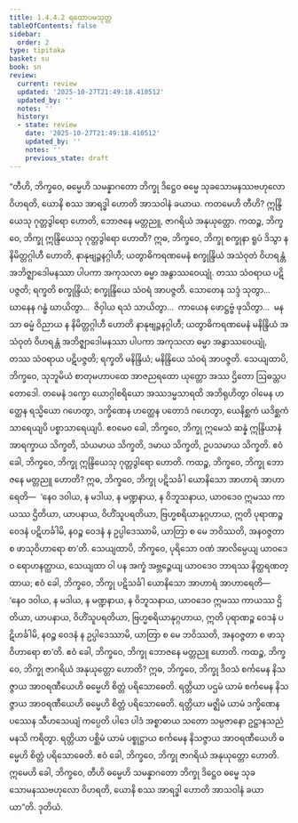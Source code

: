 ```yaml
---
title: 1.4.4.2 ရထောပမသုတ္တ
tableOfContents: false
sidebar:
  order: 2
type: tipitaka
basket: su
book: sn
review:
  current: review
  updated: '2025-10-27T21:49:18.410512'
  updated_by: ''
  notes: ''
  history:
  - state: review
    date: '2025-10-27T21:49:18.410512'
    updated_by: ''
    notes: ''
    previous_state: draft
---
```



<ReviewStatus review={frontmatter.review} showDetails={true} />

<HypothesisAnnotation frontmatter={frontmatter} />

<DynamicBreadcrumb />

<Division number="239" book="sn" e="ch" v="18" p="315">

<Paragraph number="1018" book="sn">
“တီဟိ, ဘိက္ခဝေ, ဓမ္မေဟိ သမန္နာဂတော ဘိက္ခု ဒိဋ္ဌေဝ ဓမ္မေ သုခသောမနဿဗဟုလော ဝိဟရတိ, ယောနိ စဿ အာရဒ္ဓါ ဟောတိ အာသဝါနံ ခယာယ. ကတမေဟိ တီဟိ? ဣန္ဒြိယေသု ဂုတ္တဒွါရော ဟောတိ, ဘောဇနေ မတ္တညူ, ဇာဂရိယံ အနုယုတ္တော.
</Paragraph>

<Paragraph number="1019" book="sn">
ကထဉ္စ, ဘိက္ခဝေ, ဘိက္ခု ဣန္ဒြိယေသု ဂုတ္တဒွါရော ဟောတိ? ဣဓ, ဘိက္ခဝေ, ဘိက္ခု စက္ခုနာ ရူပံ ဒိသွာ န နိမိတ္တဂ္ဂါဟီ ဟောတိ, နာနုဗျဉ္ဇနဂ္ဂါဟီ; ယတွာဓိကရဏမေနံ စက္ခုန္ဒြိယံ အသံဝုတံ ဝိဟရန္တံ အဘိဇ္ဈာဒေါမနဿာ ပါပကာ အကုသလာ ဓမ္မာ အနွာဿဝေယျုံ. တဿ သံဝရာယ ပဋိပဇ္ဇတိ; ရက္ခတိ စက္ခုန္ဒြိယံ; စက္ခုန္ဒြိယေ သံဝရံ အာပဇ္ဇတိ. သောတေန သဒ္ဒံ သုတွာ…  ဃာနေန ဂန္ဓံ ဃာယိတွာ…  ဇိဝှါယ ရသံ သာယိတွာ…  ကာယေန ဖောဋ္ဌဗ္ဗံ ဖုသိတွာ…  မနသာ ဓမ္မံ ဝိညာယ န နိမိတ္တဂ္ဂါဟီ ဟောတိ နာနုဗျဉ္ဇနဂ္ဂါဟီ; ယတွာဓိကရဏမေနံ မနိန္ဒြိယံ အသံဝုတံ ဝိဟရန္တံ အဘိဇ္ဈာဒေါမနဿာ ပါပကာ အကုသလာ ဓမ္မာ အနွာဿဝေယျုံ, တဿ သံဝရာယ ပဋိပဇ္ဇတိ; ရက္ခတိ မနိန္ဒြိယံ; မနိန္ဒြိယေ သံဝရံ အာပဇ္ဇတိ. သေယျထာပိ, ဘိက္ခဝေ, သုဘူမိယံ စာတုမဟာပထေ အာဇညရထော ယုတ္တော အဿ ဌိတော ဩဓသ္တပတောဒေါ. တမေနံ ဒက္ခော ယောဂ္ဂါစရိယော အဿဒမ္မသာရထိ အဘိရုဟိတွာ ဝါမေန ဟတ္ထေန ရသ္မိယော ဂဟေတွာ, ဒက္ခိဏေန ဟတ္ထေန ပတောဒံ ဂဟေတွာ, ယေနိစ္ဆကံ ယဒိစ္ဆကံ သာရေယျပိ ပစ္စာသာရေယျပိ. ဧဝမေဝ ခေါ, ဘိက္ခဝေ, ဘိက္ခု ဣမေသံ ဆန္နံ ဣန္ဒြိယာနံ အာရက္ခာယ သိက္ခတိ, သံယမာယ သိက္ခတိ, ဒမာယ သိက္ခတိ, ဥပသမာယ သိက္ခတိ. ဧဝံ ခေါ, ဘိက္ခဝေ, ဘိက္ခု ဣန္ဒြိယေသု ဂုတ္တဒွါရော ဟောတိ.
</Paragraph>

<Paragraph number="1020" book="sn">
ကထဉ္စ, ဘိက္ခဝေ, ဘိက္ခု ဘောဇနေ မတ္တညူ ဟောတိ? ဣဓ, ဘိက္ခဝေ, ဘိက္ခု ပဋိသင်္ခါ ယောနိသော အာဟာရံ အာဟာရေတိ—  ‘နေဝ ဒဝါယ, န မဒါယ, န မဏ္ဍနာယ, န ဝိဘူသနာယ, ယာဝဒေဝ ဣမဿ ကာယဿ ဌိတိယာ, ယာပနာယ, ဝိဟိံသူပရတိယာ, ဗြဟ္မစရိယာနုဂ္ဂဟာယ, ဣတိ ပုရာဏဉ္စ ဝေဒနံ ပဋိဟင်္ခါမိ, နဝဉ္စ ဝေဒနံ န ဥပ္ပါဒေဿာမိ, ယာတြာ စ မေ ဘဝိဿတိ, အနဝဇ္ဇတာ စ ဖာသုဝိဟာရော စာ’တိ. သေယျထာပိ, ဘိက္ခဝေ, ပုရိသော ဝဏံ အာလိမ္ပေယျ ယာဝဒေဝ ရောဟနတ္ထာယ, သေယျထာ ဝါ ပန အက္ခံ အဗ္ဘဉ္ဇေယျ ယာဝဒေဝ ဘာရဿ နိတ္ထရဏတ္ထာယ; ဧဝံ ခေါ, ဘိက္ခဝေ, ဘိက္ခု ပဋိသင်္ခါ ယောနိသော အာဟာရံ အာဟာရေတိ—  ‘နေဝ ဒဝါယ, န မဒါယ, န မဏ္ဍနာယ, န ဝိဘူသနာယ, ယာဝဒေဝ ဣမဿ ကာယဿ ဌိတိယာ, ယာပနာယ, ဝိဟိံသူပရတိယာ, ဗြဟ္မစရိယာနုဂ္ဂဟာယ, ဣတိ ပုရာဏဉ္စ ဝေဒနံ ပဋိဟင်္ခါမိ, နဝဉ္စ ဝေဒနံ န ဥပ္ပါဒေဿာမိ, ယာတြာ စ မေ ဘဝိဿတိ, အနဝဇ္ဇတာ စ ဖာသုဝိဟာရော စာ’တိ. ဧဝံ ခေါ, ဘိက္ခဝေ, ဘိက္ခု ဘောဇနေ မတ္တညူ ဟောတိ.
</Paragraph>

<Paragraph number="1021" book="sn">
ကထဉ္စ, ဘိက္ခဝေ, ဘိက္ခု ဇာဂရိယံ အနုယုတ္တော ဟောတိ? ဣဓ, ဘိက္ခဝေ, ဘိက္ခု ဒိဝသံ စင်္ကမေန နိသဇ္ဇာယ အာဝရဏီယေဟိ ဓမ္မေဟိ စိတ္တံ ပရိသောဓေတိ. ရတ္တိယာ ပဌမံ ယာမံ စင်္ကမေန နိသဇ္ဇာယ အာဝရဏီယေဟိ ဓမ္မေဟိ စိတ္တံ ပရိသောဓေတိ. ရတ္တိယာ မဇ္ဈိမံ ယာမံ ဒက္ခိဏေန ပဿေန သီဟသေယျံ ကပ္ပေတိ ပါဒေ ပါဒံ အစ္စာဓာယ သတော သမ္ပဇာနော ဥဋ္ဌာနသညံ မနသိ ကရိတွာ. ရတ္တိယာ ပစ္ဆိမံ ယာမံ ပစ္စုဋ္ဌာယ စင်္ကမေန နိသဇ္ဇာယ အာဝရဏီယေဟိ ဓမ္မေဟိ စိတ္တံ ပရိသောဓေတိ. ဧဝံ ခေါ, ဘိက္ခဝေ, ဘိက္ခု ဇာဂရိယံ အနုယုတ္တော ဟောတိ. ဣမေဟိ ခေါ, ဘိက္ခဝေ, တီဟိ ဓမ္မေဟိ သမန္နာဂတော ဘိက္ခု ဒိဋ္ဌေဝ ဓမ္မေ သုခသောမနဿဗဟုလော ဝိဟရတိ, ယောနိ စဿ အာရဒ္ဓါ ဟောတိ အာသဝါနံ ခယာယာ”တိ.

</Paragraph>
</Division>

<Paragraph number="1022" type="center" book="sn">
ဒုတိယံ.
</Paragraph>